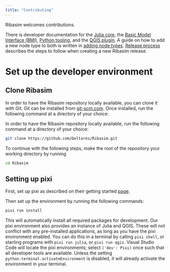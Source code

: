 ```yaml
---
title: "Contributing"
---
```


Ribasim welcomes contributions.

There is developer documentation for the [Julia core](/dev/core.qmd), the [Basic Model Interface (BMI)](/dev/bmi.qmd), [Python tooling](/dev/python.qmd), and the [QGIS plugin](/dev/qgis.qmd).
A guide on how to add a new node type to both is written in [adding node types](/dev/addnode.qmd).
[Release process](/dev/release.qmd) describes the steps to follow when creating a new Ribasim release.

# Set up the developer environment

## Clone Ribasim

In order to have the Ribasim repository locally available, you can clone it with Git.
Git can be installed from [git-scm.com](https://git-scm.com/downloads).
Once installed, run the following command at a directory of your choice:

In order to have the Ribasim repository locally available, run the following command at a directory of your choice:

```sh
git clone https://github.com/Deltares/Ribasim.git
```

To continue with the following steps, make the root of the repository your working directory by running

```sh
cd Ribasim
```

## Setting up pixi

First, set up pixi as described on their getting started [page](https://prefix.dev/docs/pixi/overview).

Then set up the environment by running the following commands:

```sh
pixi run install
```

This will automatically install all required packages for development.
Our pixi environment also provides an instance of Julia and QGIS.
These will not conflict with any pre-installed applications, as long as you have the pixi environment enabled.
You can do this in a terminal by calling `pixi shell`, or starting programs with `pixi run julia`, or `pixi run qgis`.
Visual Studio Code will locate the pixi environments; select `('dev': Pixi)` once such that all developer tools are available.
Unless the setting `python.terminal.activateEnvironment` is disabled, it will already activate the environment in your terminal.

